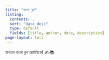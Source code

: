```yaml
---
title: "বাংলা ব্লগ"
listing:
  contents: .
  sort: "date desc"
  type: default
  fields: [title, author, date, description]
page-layout: full
---
```

  
<style>
  .content {
    text-align: justify !important;
  }
  p {
    text-align: justify !important;
  }
  .quarto-body {
    text-align: justify !important;
  }
</style>
  
স্বাগতম বাংলা ব্লগ আর্কাইভে! ✍️📚
